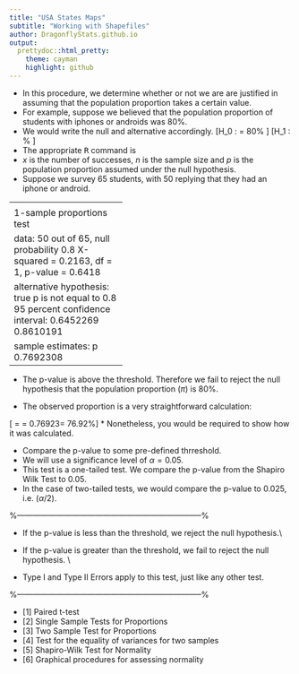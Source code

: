 ```yaml
---
title: "USA States Maps"
subtitle: "Working with Shapefiles"
author: DragonflyStats.github.io
output:
  prettydoc::html_pretty:
    theme: cayman
    highlight: github
---
```



\textbf{Single Sample Proportion Test (a)}

*  In this procedure, we determine whether or not we are are justified in assuming that the population proportion takes a certain value.
*  For example, suppose we believed that the population proportion of students with iphones or androids was $80\%$.
*  We would write the null and alternative accordingly.
\[H_0 : \pi = 80\% \]
\[H_1 : \pi \neq 80\% \]
*  The  appropriate <tt>R</tt> command is \texttt{prop.test(x,n,p)}
*  $x$ is the number of successes, $n$ is the sample size and $p$ is the population proportion assumed under the null hypothesis.
*  Suppose we survey 65 students, with 50 replying that they had an iphone or android.

----------------------------
<pre><code>
> prop.test(50,65,0.80)

1-sample proportions test

data:  50 out of 65, null probability 0.8
X-squared = 0.2163, df = 1, p-value = 0.6418

alternative hypothesis: true p is not equal to 0.8
95 percent confidence interval:
0.6452269 0.8610191

sample estimates:
p
0.7692308
</code></pre>

---------------------------------------------------------------

*  The p-value is above the threshold. Therefore we fail to reject the null hypothesis that the population proportion ($\pi$) is $80\%$.

*  The observed proportion is a very straightforward calculation:

\[ \hat{p} = \frac{50}{65} = 0.76923= 76.92\%\]
*  Nonetheless, you would be required to show how it was calculated.




\textbf{Shapiro-Wilk Test}
\begin{framed}

\textbf{H$_{0}$}: The sample is drawn from a normally distributed population.\\ 
\textbf{H$_{1}$}: The sample is drawn from a population that is NOT normally distributed

\end{framed}


*  Compare the p-value to some pre-defined thrreshold.
*  We will use a significance level of $\alpha=0.05$.
*  This test is a one-tailed test. We compare the p-value from the Shapiro Wilk Test to 0.05.
*  In the case of two-tailed tests, we would compare the p-value to 0.025, i.e. ($\alpha/2$).

%-----------------------------------------------------------------------%

\textbf{Shapiro-Wilk Test}


*  If the p-value is less than the threshold, we reject the null hypothesis.\\
\textit{(We have enough evidence to say that the population is not normally distributed.)}


*  If the p-value is greater than the threshold, we fail to reject the null hypothesis. \\ \textit{(We dont have enough evidence to say that the population is not normally distributed.)}


*  Type I and Type II Errors apply to this test, just like any other test.




%-----------------------------------------------------------------------%


\begin{figure}
\centering
\includegraphics[width=0.79\linewidth]{images/Y1}

\end{figure}


\begin{figure}
\centering
\includegraphics[width=0.79\linewidth]{images/Y2}

\end{figure}



\begin{figure}
\centering
\includegraphics[width=0.79\linewidth]{images/Y3}

\end{figure}





\textbf{Using <tt>R</tt> for Inference Procedures}

*  [1] Paired t-test
*  [2] Single Sample Tests for Proportions
*  [3] Two Sample Test for Proportions
*  [4] Test for the equality of variances for two samples
*  [5] Shapiro-Wilk Test for Normality
*  [6] Graphical procedures for assessing normality










